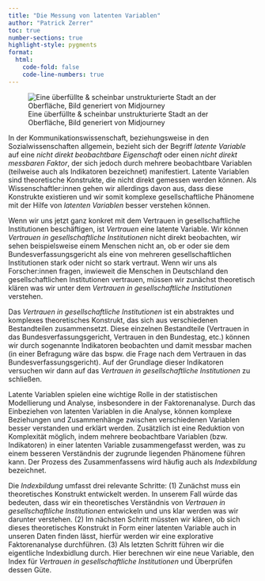 ```yaml
---
title: "Die Messung von latenten Variablen"
author: "Patrick Zerrer"
toc: true
number-sections: true
highlight-style: pygments
format:
  html:
    code-fold: false
    code-line-numbers: true
---
```


![Eine überfüllte & scheinbar unstrukturierte Stadt an der Oberfläche, Bild generiert von Midjourney](Bilder/zemkipatrick_comic_style_a_crowded_city_Berlin_top_down_view_wi_b1fd8d2c-2a0f-4a76-ab4c-86e98105ee37.png)

In der Kommunikationswissenschaft, beziehungsweise in den Sozialwissenschaften allgemein, bezieht sich der Begriff *latente Variable* auf eine *nicht direkt beobachtbare Eigenschaft* oder einen *nicht direkt messbaren Faktor*, der sich jedoch durch mehrere beobachtbare Variablen (teilweise auch als Indikatoren bezeichnet) manifestiert. Latente Variablen sind theoretische Konstrukte, die nicht direkt gemessen werden können. Als Wissenschaftler:innen gehen wir allerdings davon aus, dass diese Konstrukte existieren und wir somit komplexe gesellschaftliche Phänomene mit der Hilfe von *latenten Variablen* besser verstehen können.

Wenn wir uns jetzt ganz konkret mit dem Vertrauen in gesellschaftliche Institutionen beschäftigen, ist *Vertrauen* eine latente Variable. Wir können *Vertrauen in gesellschaftliche Institutionen* nicht direkt beobachten, wir sehen beispielsweise einem Menschen nicht an, ob er oder sie dem Bundesverfassungsgericht als eine von mehreren gesellschaftlichen Institutionen stark oder nicht so stark vertraut. Wenn wir uns als Forscher:innen fragen, inwieweit die Menschen in Deutschland den gesellschaftlichen Institutionen vertrauen, müssen wir zunächst theoretisch klären was wir unter dem *Vertrauen in gesellschaftliche Institutionen* verstehen.

Das *Vertrauen in gesellschaftliche Institutionen* ist ein abstraktes und komplexes theoretisches Konstrukt, das sich aus verschiedenen Bestandteilen zusammensetzt. Diese einzelnen Bestandteile (Vertrauen in das Bundesverfassungsgericht, Vertrauen in den Bundestag, etc.) können wir durch sogenannte Indikatoren beobachten und damit messbar machen (in einer Befragung wäre das bspw. die Frage nach dem Vertrauen in das Bundesverfassungsgericht). Auf der Grundlage dieser Indikatoren versuchen wir dann auf das *Vertrauen in gesellschaftliche Institutionen* zu schließen.

Latente Variablen spielen eine wichtige Rolle in der statistischen Modellierung und Analyse, insbesondere in der Faktorenanalyse. Durch das Einbeziehen von latenten Variablen in die Analyse, können komplexe Beziehungen und Zusammenhänge zwischen verschiedenen Variablen besser verstanden und erklärt werden. Zusätzlich ist eine Reduktion von Komplexität möglich, indem mehrere beobachtbare Variablen (bzw. Indikatoren) in einer latenten Variable zusammengefasst werden, was zu einem besseren Verständnis der zugrunde liegenden Phänomene führen kann. Der Prozess des Zusammenfassens wird häufig auch als *Indexbildung* bezeichnet.

Die *Indexbildung* umfasst drei relevante Schritte: (1) Zunächst muss ein theoretisches Konstrukt entwickelt werden. In unserem Fall würde das bedeuten, dass wir ein theoretisches Verständnis von *Vertrauen in gesellschaftliche Institutionen* entwickeln und uns klar werden was wir darunter verstehen. (2) Im nächsten Schritt müssten wir klären, ob sich dieses theoretisches Konstrukt in Form einer latenten Variable auch in unseren Daten finden lässt, hierfür werden wir eine explorative Faktorenanalyse durchführen. (3) Als letzten Schritt führen wir die eigentliche Indexbidlung durch. Hier berechnen wir eine neue Variable, den Index für *Vertrauen in gesellschaftliche Institutionen* und Überprüfen dessen Güte.
